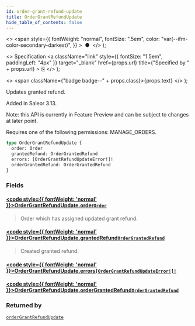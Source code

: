 ```yaml
---
id: order-grant-refund-update
title: OrderGrantRefundUpdate
hide_table_of_contents: false
---
```


  <>
    <span
      style={{
        fontWeight: "normal",
        fontSize: ".5em",
        color: "var(--ifm-color-secondary-darkest)",
      }}
    >
      &nbsp;●&nbsp;
    </span>
  </>
);

  <>
    Specification
    <a
      className="link"
      style={{ fontSize: "1.5em", paddingLeft: "4px" }}
      target="\_blank"
      href={props.url}
      title={"Specified by " + props.url}
    >
      ⎘
    </a>
  </>
);

  <>
    <span className={"badge badge--" + props.class}>{props.text}</span>
  </>
);

Updates granted refund.

Added in Saleor 3.13.

Note: this API is currently in Feature Preview and can be subject to changes at later point.

Requires one of the following permissions: MANAGE_ORDERS.

```graphql
type OrderGrantRefundUpdate {
  order: Order
  grantedRefund: OrderGrantedRefund
  errors: [OrderGrantRefundUpdateError!]!
  orderGrantedRefund: OrderGrantedRefund
}
```

### Fields

#### [<code style={{ fontWeight: 'normal' }}>OrderGrantRefundUpdate.<b>order</b></code>](#)<Bullet />[`Order`](../../../storefront/orders/objects/order) <Badge class="secondary" text="object"/>

> Order which has assigned updated grant refund.

#### [<code style={{ fontWeight: 'normal' }}>OrderGrantRefundUpdate.<b>grantedRefund</b></code>](#)<Bullet />[`OrderGrantedRefund`](../../../storefront/orders/objects/order-granted-refund) <Badge class="secondary" text="object"/>

> Created granted refund.

#### [<code style={{ fontWeight: 'normal' }}>OrderGrantRefundUpdate.<b>errors</b></code>](#)<Bullet />[`[OrderGrantRefundUpdateError!]!`](../../../storefront/orders/objects/order-grant-refund-update-error) <Badge class="secondary" text="non-null"/> <Badge class="secondary" text="object"/>

>

#### [<code style={{ fontWeight: 'normal' }}>OrderGrantRefundUpdate.<b>orderGrantedRefund</b></code>](#)<Bullet />[`OrderGrantedRefund`](../../../storefront/orders/objects/order-granted-refund) <Badge class="secondary" text="object"/>

>

### Returned by

[`orderGrantRefundUpdate`](../../../storefront/orders/mutations/order-grant-refund-update) <Badge class="secondary" text="mutation"/>
